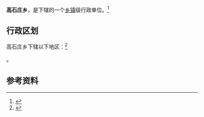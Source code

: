 {{中国乡级行政区|14/06/03/205/000}}

'''高石庄乡'''，是{{PRC admin/fullname|14/06/03/205/000|3}}下辖的一个[[乡镇|乡镇]]级行政单位。<ref>{{PRC admin/ref sgc|{{PRC admin/parent|14/06/03/205/000}}}}</ref>

== 行政区划 ==

高石庄乡下辖以下地区：<ref>{{PRC admin/ref sgc|14/06/03/205/000}}</ref>

{{PRC admin/children|14/06/03/205/000}}。

== 参考资料 ==

{{reflist}}

{{行政区划小作品}}
{{PRC admin/navcat|14/06/03/205/000}}